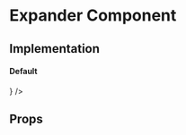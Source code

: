 
<Meta title="Core|Molecules/Expander" />

# Expander Component

## Implementation

#### Default

<Preview>
  <Story name="default">
    <Expander label={'Explanation'} 
    text={`This graph shows the number of users who have successfully joined your community. 
    The higher the number, the easier it is for people to find someone else to share their journeys with. 
    Increase it by inviting more people or talk to your account manager about how you can promote your community.`}
    icon={<img style={{width: '14px'}} src="assets/icons/angle-down.svg" />} />
  </Story>
</Preview>

## Props

<Props of={Expander} />